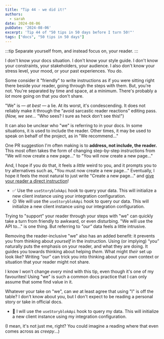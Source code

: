 ```yaml
---
title: "Tip 44 - we did it!"
authors:
  - sarah
date: 2024-08-06
pubDate: '2024-08-06'
excerpt: 'Tip 44 of "50 tips in 50 days before I turn 50!"'
tags: ["docs", "50 tips in 50 days"]
---
```


:::tip
Separate yourself from, and instead focus on, your reader.
:::

I don't know your docs situation. I don't know your style guide. I don't know your constraints, your stakeholders, your audience. I also don't know your stress level, your mood, or your past experiences. You do.

Some consider it "friendly" to write instructions as if you were sitting right there beside your reader, going through the steps with them. But, you're not. You're separated by time and space, at a minimum. There's probably a *lot* more going on that you don't share.

"We" is — *at best* — a lie. At its worst, it's condescending. It does not reliably make it through the “avoid sarcastic reader reactions” editing pass. (*Now, we see...* "Who sees? I sure as heck don't see this!") 

It can also be unclear who "we" is referring to in your docs. In some situations, it is used to include the reader. Other times, it may be used to speak on behalf of the project, as in "We recommend..."

One PR suggestion I'm often making is to **address, not include, the reader.** This most often takes the form of changing step-by-step instructions from "We will now create a new page..." to "You will now create a new page..." 

And, I hope if you do that, it feels a *little* weird to you, and it prompts you to try alternatives such as, "You must now create a new page..." Eventually, I hope it feels the most natural to just write "Create a new page..." and [give your reader a direct instruction](/blog/50-41-if-you-please)!

- ✅ Use the `useStoryblokApi` hook to query your data. This will initialize a new client instance using your integration configuration.
- 😐 We will use the `useStoryblokApi` hook to query our data. This will initialize a new client instance using our integration configuration.

Trying to "support" your reader through your steps with "we" can quickly take a turn from friendly to awkward, or even disturbing. "We will use the API to..." is one thing. But referring to *"our"* data feels a little intrusive.

Removing the reader-inclusive "we" also has an added benefit: it prevents you from thinking about *yourself* in the instruction. Using (or implying) “you” naturally puts the emphasis on your reader, and what they are doing. It guides you towards thinking about helping *them*. What might *their* set up look like? Writing “our” can trick you into thinking about your *own* context or situation that your reader might not share.

I know I won't change *every* mind with this tip, even though it's one of my favourites! Using "we" is such a common docs practice that I can only assume that some find value in it.

Whatever your take on "we", can *we* at least agree that using "I" is off the table? I don't know about you, but I don't expect to be reading a personal story or take in official docs.

- 😬 I will use the `useStoryblokApi` hook to query my data. This will initialize a new client instance using my integration configuration.

(I mean, it's not just me, right? You could imagine a reading where that even comes across as *creepy*...)


<LinkCard title="See the whole list of tips!" href="/blog/50-docs-tips-in-50-days" />